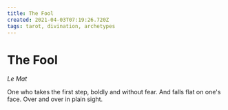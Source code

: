 ```yaml
---
title: The Fool
created: 2021-04-03T07:19:26.720Z
tags: tarot, divination, archetypes
---
```


# The Fool

_Le Mat_

One who takes the first step, boldly and without fear.
And falls flat on one's face. Over and over in plain sight.
